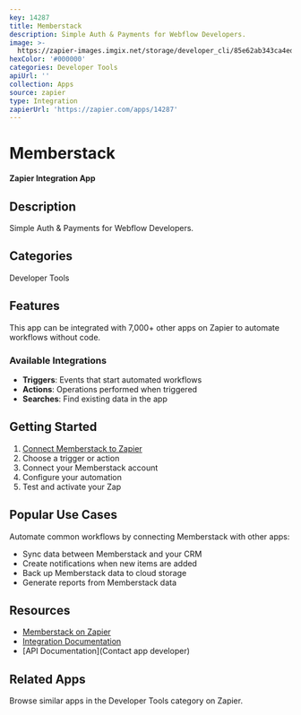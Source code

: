 ```yaml
---
key: 14287
title: Memberstack
description: Simple Auth & Payments for Webflow Developers.
image: >-
  https://zapier-images.imgix.net/storage/developer_cli/85e62ab343ca4edaa7e8a033d9de8ca5.png?auto=format%2Ccompress&ixlib=python-3.0.0&q=50
hexColor: '#000000'
categories: Developer Tools
apiUrl: ''
collection: Apps
source: zapier
type: Integration
zapierUrl: 'https://zapier.com/apps/14287'
---
```

# Memberstack

**Zapier Integration App**

## Description

Simple Auth & Payments for Webflow Developers.

## Categories

Developer Tools

## Features

This app can be integrated with 7,000+ other apps on Zapier to automate workflows without code.

### Available Integrations

- **Triggers**: Events that start automated workflows
- **Actions**: Operations performed when triggered
- **Searches**: Find existing data in the app

## Getting Started

1. [Connect Memberstack to Zapier](https://zapier.com/apps/14287)
2. Choose a trigger or action
3. Connect your Memberstack account
4. Configure your automation
5. Test and activate your Zap

## Popular Use Cases

Automate common workflows by connecting Memberstack with other apps:

- Sync data between Memberstack and your CRM
- Create notifications when new items are added
- Back up Memberstack data to cloud storage
- Generate reports from Memberstack data

## Resources

- [Memberstack on Zapier](https://zapier.com/apps/14287)
- [Integration Documentation](https://zapier.com/apps/14287/integrations)
- [API Documentation](Contact app developer)

## Related Apps

Browse similar apps in the Developer Tools category on Zapier.
